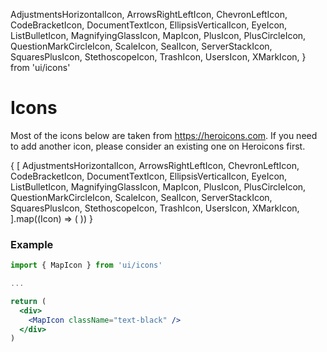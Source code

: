   AdjustmentsHorizontalIcon,
  ArrowsRightLeftIcon,
  ChevronLeftIcon,
  CodeBracketIcon,
  DocumentTextIcon,
  EllipsisVerticalIcon,
  EyeIcon,
  ListBulletIcon,
  MagnifyingGlassIcon,
  MapIcon,
  PlusIcon,
  PlusCircleIcon,
  QuestionMarkCircleIcon,
  ScaleIcon,
  SealIcon,
  ServerStackIcon,
  SquaresPlusIcon,
  StethoscopeIcon,
  TrashIcon,
  UsersIcon,
  XMarkIcon,
} from 'ui/icons'

<Meta 
    title="Design Tokens/Icons"
/>


# Icons

Most of the icons below are taken from https://heroicons.com. If you need to add another icon, please consider an existing one on Heroicons first.

<IconGallery>
  {
    [
      AdjustmentsHorizontalIcon,
      ArrowsRightLeftIcon,
      ChevronLeftIcon,
      CodeBracketIcon,
      DocumentTextIcon,
      EllipsisVerticalIcon,
      EyeIcon,
      ListBulletIcon,
      MagnifyingGlassIcon,
      MapIcon,
      PlusIcon,
      PlusCircleIcon,
      QuestionMarkCircleIcon,
      ScaleIcon,
      SealIcon,
      ServerStackIcon,
      SquaresPlusIcon,
      StethoscopeIcon,
      TrashIcon,
      UsersIcon,
      XMarkIcon,
    ].map((Icon) => (
      <IconItem name={Icon.displayName || Icon.render.name}>
        <Icon />
      </IconItem>
    ))
  }
</IconGallery>

### Example

```jsx
import { MapIcon } from 'ui/icons'

...

return (
  <div>
    <MapIcon className="text-black" />
  </div>
)
```